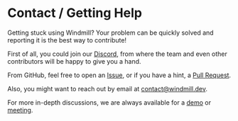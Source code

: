 
# Contact / Getting Help

Getting stuck using Windmill? Your problem can be quickly solved and reporting it is the best way to contribute!

First of all, you could join our [Discord](https://discord.com/invite/V7PM2YHsPB), from where the team and even other contributors will be happy to give you a hand.

From GitHub, feel free to open an [Issue](https://github.com/windmill-labs/windmill/issues), or if you have a hint, a [Pull Request](https://github.com/windmill-labs/windmill/pulls).

Also, you might want to reach out by email at contact@windmill.dev.

For more in-depth discussions, we are always available for a [demo](https://www.windmill.dev/book-demo) or [meeting](https://www.windmill.dev/ruben-30min).

<div className="grid grid-cols-2 gap-6 mb-4">
	<DocCard
		title="Discord"
		description="Visit our community forum."
		href="https://discord.com/invite/V7PM2YHsPB"
	/>
	<DocCard
		title="Github Issues"
		description="Check our current opened issues."
		href="https://github.com/windmill-labs/windmill/issues"
	/>
	<DocCard
		title="contact@windmill.dev"
		description="Send us a message."
		href="mailto:contact@windmill.dev"
	/>
	<DocCard
		title="Demo"
		description="Book a demo with Windmill team."
		href="https://www.windmill.dev/book-demo"
	/>
</div>
